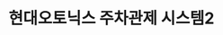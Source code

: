 ---
title: "현대오토닉스 주차관제 시스템2"
slug: "hyundai-autonics2"
client: "현대오토닉스"
year: 2024
summary: "스마트 주차관제를 위한 홈페이지 리뉴얼"
cover: "/images/hyundai-cover.png"
---